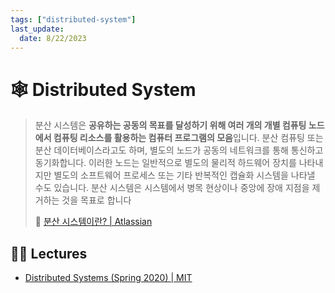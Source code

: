```yaml
---
tags: ["distributed-system"]
last_update:
  date: 8/22/2023
---
```


# 🕸️ Distributed System

> 분산 시스템은 **공유하는 공동의 목표를 달성하기 위해 여러 개의 개별 컴퓨팅 노드에서 컴퓨팅 리소스를 활용하는 컴퓨터 프로그램의 모음**입니다. 분산 컴퓨팅 또는 분산 데이터베이스라고도 하며, 별도의 노드가 공동의 네트워크를 통해 통신하고 동기화합니다. 이러한 노드는 일반적으로 별도의 물리적 하드웨어 장치를 나타내지만 별도의 소프트웨어 프로세스 또는 기타 반복적인 캡슐화 시스템을 나타낼 수도 있습니다. 분산 시스템은 시스템에서 병목 현상이나 중앙에 장애 지점을 제거하는 것을 목표로 합니다
>
> 🔗 [분산 시스템이란? | Atlassian](https://www.atlassian.com/ko/microservices/microservices-architecture/distributed-architecture)

## 🧑‍🏫 Lectures

- [Distributed Systems (Spring 2020) | MIT](https://www.youtube.com/playlist?list=PLrw6a1wE39_tb2fErI4-WkMbsvGQk9_UB)
